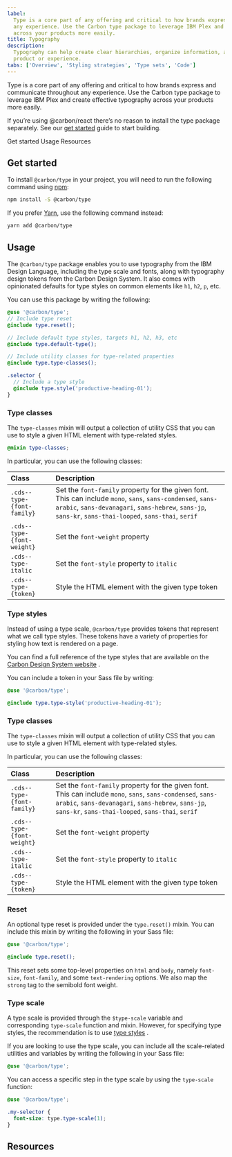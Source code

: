 ```yaml
---
label:
  Type is a core part of any offering and critical to how brands express and communicate throughout
  any experience. Use the Carbon type package to leverage IBM Plex and create effective typography
  across your products more easily.
title: Typography
description:
  Typography can help create clear hierarchies, organize information, and guide users through a
  product or experience.
tabs: ['Overview', 'Styling strategies', 'Type sets', 'Code']
---
```


<PageDescription>

Type is a core part of any offering and critical to how brands express and communicate throughout
any experience. Use the Carbon type package to leverage IBM Plex and create effective typography
across your products more easily.

</PageDescription>

<InlineNotification>

If you’re using @carbon/react there’s no reason to install the type package separately. See our
[get started](/get-started/develop/react) guide to start building.

</InlineNotification>

<AnchorLinks>

<AnchorLink>Get started</AnchorLink>
<AnchorLink>Usage</AnchorLink>
<AnchorLink>Resources</AnchorLink>

</AnchorLinks>

## Get started

To install `@carbon/type` in your project, you will need to run the following command using
[npm](https://www.npmjs.com/):

```bash
npm install -S @carbon/type
```

If you prefer [Yarn](https://yarnpkg.com/en/), use the following command instead:

```bash
yarn add @carbon/type
```

## Usage

The `@carbon/type` package enables you to use typography from the IBM Design Language, including the
type scale and fonts, along with typography design tokens from the Carbon Design System. It also
comes with opinionated defaults for type styles on common elements like `h1`, `h2`, `p`, etc.

You can use this package by writing the following:

```scss
@use '@carbon/type';
// Include type reset
@include type.reset();

// Include default type styles, targets h1, h2, h3, etc
@include type.default-type();

// Include utility classes for type-related properties
@include type.type-classes();

.selector {
  // Include a type style
  @include type.style('productive-heading-01');
}
```

### Type classes

The `type-classes` mixin will output a collection of utility CSS that you can use to style a given
HTML element with type-related styles.

```scss
@mixin type-classes;
```

In particular, you can use the following classes:

| Class                      | Description                                                                                                                                                                                                           |
| :------------------------- | :-------------------------------------------------------------------------------------------------------------------------------------------------------------------------------------------------------------------- |
| `.cds--type-{font-family}` | Set the `font-family` property for the given font. This can include `mono`, `sans`, `sans-condensed`, `sans-arabic`, `sans-devanagari`, `sans-hebrew`, `sans-jp`, `sans-kr`, `sans-thai-looped`, `sans-thai`, `serif` |
| `.cds--type-{font-weight}` | Set the `font-weight` property                                                                                                                                                                                        |
| `.cds--type-italic`        | Set the `font-style` property to `italic`                                                                                                                                                                             |
| `.cds--type-{token}`       | Style the HTML element with the given type token                                                                                                                                                                      |

### Type styles

Instead of using a type scale, `@carbon/type` provides tokens that represent what we call type
styles. These tokens have a variety of properties for styling how text is rendered on a page.

You can find a full reference of the type styles that are available on the
[Carbon Design System website](https://www.carbondesignsystem.com/elements/typography/productive) .

You can include a token in your Sass file by writing:

```scss
@use '@carbon/type';

@include type.type-style('productive-heading-01');
```

### Type classes

The `type-classes` mixin will output a collection of utility CSS that you can use to style a given
HTML element with type-related styles.

In particular, you can use the following classes:

| Class                      | Description                                                                                                                                                                                                           |
| :------------------------- | :-------------------------------------------------------------------------------------------------------------------------------------------------------------------------------------------------------------------- |
| `.cds--type-{font-family}` | Set the `font-family` property for the given font. This can include `mono`, `sans`, `sans-condensed`, `sans-arabic`, `sans-devanagari`, `sans-hebrew`, `sans-jp`, `sans-kr`, `sans-thai-looped`, `sans-thai`, `serif` |
| `.cds--type-{font-weight}` | Set the `font-weight` property                                                                                                                                                                                        |
| `.cds--type-italic`        | Set the `font-style` property to `italic`                                                                                                                                                                             |
| `.cds--type-{token}`       | Style the HTML element with the given type token                                                                                                                                                                      |

### Reset

An optional type reset is provided under the `type.reset()` mixin. You can include this mixin by
writing the following in your Sass file:

```scss
@use '@carbon/type';

@include type.reset();
```

This reset sets some top-level properties on `html` and `body`, namely `font-size`, `font-family`,
and some `text-rendering` options. We also map the `strong` tag to the semibold font weight.

### Type scale

A type scale is provided through the `$type-scale` variable and corresponding `type-scale` function
and mixin. However, for specifying type styles, the recommendation is to use
[type styles](#type-styles) .

If you are looking to use the type scale, you can include all the scale-related utilities and
variables by writing the following in your Sass file:

```scss
@use '@carbon/type';
```

You can access a specific step in the type scale by using the `type-scale` function:

```scss
@use '@carbon/type';

.my-selector {
  font-size: type.type-scale(1);
}
```

## Resources

<Row className="resource-card-group">
  <Column colMd={4} colLg={4} noGutterSm>
    <ResourceCard
      subTitle="Carbon type package"
      href="https://github.com/carbon-design-system/carbon/blob/v10/packages/type"
    >

<MdxIcon name="bee" />

  </ResourceCard>
  </Column>
  <Column colMd={4} colLg={4} noGutterSm>
    <ResourceCard
      subTitle="Type package demo"
      href="https://carbon-elements.netlify.app/type/examples/preview/"
    >

<MdxIcon name="bee" />

  </ResourceCard>
  </Column>
</Row>
